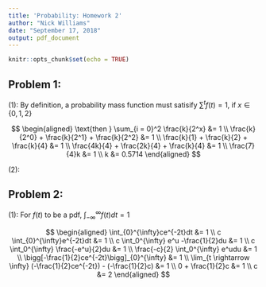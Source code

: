 ```yaml
---
title: 'Probability: Homework 2'
author: "Nick Williams"
date: "September 17, 2018"
output: pdf_document
---
```


```r
knitr::opts_chunk$set(echo = TRUE)
```

## Problem 1: 

(1): By definition, a probability mass function must satisify $\sum^t f(t) = 1$, if $x \in \{0, 1, 2\}$

$$
\begin{aligned}
\text{then } \sum_{i = 0}^2 \frac{k}{2^x} &= 1 \\ 
\frac{k}{2^0} + \frac{k}{2^1} + \frac{k}{2^2} &= 1 \\
\frac{k}{1} + \frac{k}{2} + \frac{k}{4} &= 1 \\
\frac{4k}{4} + \frac{2k}{4} + \frac{k}{4} &= 1 \\ 
\frac{7}{4}k &= 1 \\
k &= 0.5714
\end{aligned}
$$

(2): 


## Problem 2: 

(1): For $f(t)$ to be a pdf, $\int_{-\infty}^{\infty}f(t)dt = 1$

$$
\begin{aligned}
\int_{0}^{\infty}ce^{-2t}dt &= 1 \\
c \int_{0}^{\infty}e^{-2t}dt &= 1 \\
c \int_0^{\infty} e^u -\frac{1}{2}du &= 1 \\
c \int_0^{\infty} \frac{-e^u}{2}du &= 1 \\
\frac{-c}{2} \int_0^{\infty} e^udu &= 1 \\
\bigg[-\frac{1}{2}ce^{-2t}\bigg]_{0}^{\infty} &= 1 \\
\lim_{t \rightarrow \infty} (-\frac{1}{2}ce^{-2t}) - (-\frac{1}{2}c) &= 1 \\
0 + \frac{1}{2}c &= 1 \\
c &= 2
\end{aligned}
$$


